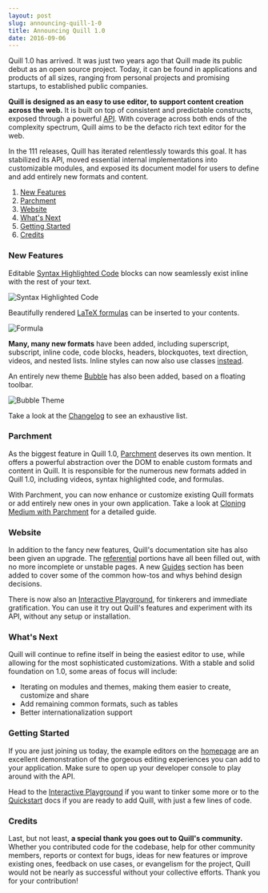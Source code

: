 ```yaml
---
layout: post
slug: announcing-quill-1-0
title: Announcing Quill 1.0
date: 2016-09-06
---
```


Quill 1.0 has arrived. It was just two years ago that Quill made its public debut as an open source project. Today, it can be found in applications and products of all sizes, ranging from personal projects and promising startups, to established public companies.

**Quill is designed as an easy to use editor, to support content creation across the web.** It is built on top of consistent and predictable constructs, exposed through a powerful [API](/docs/api/). With coverage across both ends of the complexity spectrum, Quill aims to be the defacto rich text editor for the web.

In the 111 releases, Quill has iterated relentlessly towards this goal. It has stabilized its API, moved essential internal implementations into customizable modules, and exposed its document model for users to define and add entirely new formats and content.

1. [New Features](/blog/announcing-quill-1-0/#new-features)
2. [Parchment](/blog/announcing-quill-1-0/#parchment)
3. [Website](/blog/announcing-quill-1-0/#website)
4. [What's Next](/blog/announcing-quill-1-0/#whats-next)
5. [Getting Started](/blog/announcing-quill-1-0/#getting-started)
6. [Credits](/blog/announcing-quill-1-0/#credits)

<More />

### New Features

Editable [Syntax Highlighted Code](/docs/modules/syntax/) blocks can now seamlessly exist inline with the rest of your text.

![Syntax Highlighted Code](/assets/images/blog/syntax.png)

Beautifully rendered [LaTeX formulas](/docs/modules/formula/) can be inserted to your contents.

![Formula](/assets/images/blog/formula.png)

**Many, many new formats** have been added, including superscript, subscript, inline code, code blocks, headers, blockquotes, text direction, videos, and nested lists. Inline styles can now also use classes [instead](/playground/#class-vs-inline-style).

An entirely new theme [Bubble](/docs/themes/#bubble) has also been added, based on a floating toolbar.

![Bubble Theme](/assets/images/blog/bubble.png)

Take a look at the [Changelog](https://github.com/quilljs/quill/blob/develop/CHANGELOG.md) to see an exhaustive list.

### Parchment

As the biggest feature in Quill 1.0, [Parchment](https://github.com/quilljs/parchment/) deserves its own mention. It offers a powerful abstraction over the DOM to enable custom formats and content in Quill. It is responsible for the numerous new formats added in Quill 1.0, including videos, syntax highlighted code, and formulas.

With Parchment, you can now enhance or customize existing Quill formats or add entirely new ones in your own application. Take a look at [Cloning Medium with Parchment](/guides/cloning-medium-with-parchment/) for a detailed guide.

### Website

In addition to the fancy new features, Quill's documentation site has also been given an upgrade. The [referential](/docs/) portions have all been filled out, with no more incomplete or unstable pages. A new [Guides](/guides/) section has been added to cover some of the common how-tos and whys behind design decisions.

There is now also an [Interactive Playground](/playground/), for tinkerers and immediate gratification. You can use it try out Quill's features and experiment with its API, without any setup or installation.

### What's Next

Quill will continue to refine itself in being the easiest editor to use, while allowing for the most sophisticated customizations. With a stable and solid foundation on 1.0, some areas of focus will include:

- Iterating on modules and themes, making them easier to create, customize and share
- Add remaining common formats, such as tables
- Better internationalization support

### Getting Started

If you are just joining us today, the example editors on the [homepage](/) are an excellent demonstration of the gorgeous editing experiences you can add to your application. Make sure to open up your developer console to play around with the API.

Head to the [Interactive Playground](/playground/) if you want to tinker some more or to the [Quickstart](/docs/quickstart/) docs if you are ready to add Quill, with just a few lines of code.

### Credits

Last, but not least, **a special thank you goes out to Quill's community.** Whether you contributed code for the codebase, help for other community members, reports or context for bugs, ideas for new features or improve existing ones, feedback on use cases, or evangelism for the project, Quill would not be nearly as successful without your collective efforts. Thank you for your contribution!
